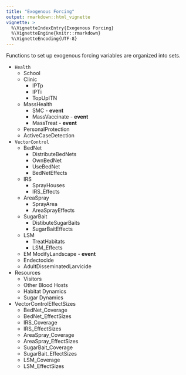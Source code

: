 ```yaml
---
title: "Exogenous Forcing"
output: rmarkdown::html_vignette
vignette: >
  %\VignetteIndexEntry{Exogenous Forcing}
  %\VignetteEngine{knitr::rmarkdown}
  %\VignetteEncoding{UTF-8}
---
```


Functions to set up exogenous forcing variables are organized into sets. 


+ `Health`
  - School 
  - Clinic 
      - IPTp
      - IPTi
      - TopUpITN 
  - MassHealth
      - SMC - **event**
      - MassVaccinate - **event** 
      - MassTreat - **event** 
  - PersonalProtection   
  - ActiveCaseDetection

+ `VectorControl`
    - BedNet 
        - DistributeBedNets
        - OwnBedNet
        - UseBedNet
        - BedNetEffects
    - IRS
        - SprayHouses
        - IRS_Effects
    - AreaSpray
        - SprayArea
        - AreaSprayEffects
    - SugarBait
        - DistibuteSugarBaits
        - SugarBaitEffects
    - LSM  
        - TreatHabitats
        - LSM_Effects
    - EM 
        ModifyLandscape - **event** 
    - Endectocide 
    - AdultDisseminatedLarvicide 

+ Resources
    - Visitors
    - Other Blood Hosts 
    - Habitat Dynamics 
    - Sugar Dynamics 

+ VectorControlEffectSizes
    - BedNet_Coverage
    - BedNet_EffectSizes
    - IRS_Coverage 
    - IRS_EffectSizes 
    - AreaSpray_Coverage 
    - AreaSpray_EffectSizes 
    - SugarBait_Coverage 
    - SugarBait_EffectSizes 
    - LSM_Coverage 
    - LSM_EffectSizes 
    
